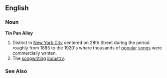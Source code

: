 ==English==
===Noun===
'''Tin Pan Alley'''
# District in [[New York City]] centered on 28th Street during the period roughly from 1885 to the 1920's where thousands of [[popular]] [[song]]s were commercially written.
# The [[songwriting]] [[industry]].
===See Also===
{{pedialite}}
